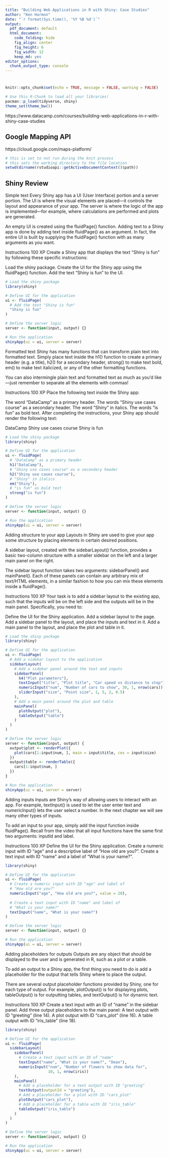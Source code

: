 ```yaml
---
title: "Building Web Applications in R with Shiny: Case Studies"
author: "Ken Harmon"
date: "`r format(Sys.time(), '%Y %B %d')`"
output:
  pdf_document: default
  html_document:
    code_folding: hide
    fig_align: center
    fig_height: 6
    fig_width: 12
    keep_md: yes
editor_options:
  chunk_output_type: console
---
```


# {.tabset .tabset-fade}

```r
knitr::opts_chunk$set(echo = TRUE, message = FALSE, warning = FALSE)
```

```r
# Use this R-Chunk to load all your libraries!
pacman::p_load(tidyverse, shiny)
theme_set(theme_bw())


```

https://www.datacamp.com/courses/building-web-applications-in-r-with-shiny-case-studies

## Google Mapping API

https://cloud.google.com/maps-platform/

```r
# this is set to not run during the knit process
# this sets the working directory to the file location
setwd(dirname(rstudioapi::getActiveDocumentContext()$path))
```

## Shiny Review

Simple text
Every Shiny app has a UI (User Interface) portion and a server portion. The UI is where the visual elements are placed—it controls the layout and appearance of your app. The server is where the logic of the app is implemented—for example, where calculations are performed and plots are generated.

An empty UI is created using the fluidPage() function. Adding text to a Shiny app is done by adding text inside fluidPage() as an argument. In fact, the entire UI is built by supplying the fluidPage() function with as many arguments as you want.

Instructions
100 XP
Create a Shiny app that displays the text "Shiny is fun" by following these specific instructions:

Load the shiny package.
Create the UI for the Shiny app using the fluidPage() function.
Add the text "Shiny is fun" to the UI.

```r
# Load the shiny package
library(shiny)

# Define UI for the application
ui <- fluidPage(
  # Add the text "Shiny is fun"
  "Shiny is fun"
)

# Define the server logic
server <- function(input, output) {}

# Run the application
shinyApp(ui = ui, server = server)
```

Formatted text
Shiny has many functions that can transform plain text into formatted text. Simply place text inside the h1() function to create a primary header (e.g. a title), h2() for a secondary header, strong() to make text bold, em() to make text italicized, or any of the other formatting functions.

You can also intermingle plain text and formatted text as much as you'd like—just remember to separate all the elements with commas!

Instructions
100 XP
Place the following text inside the Shiny app:

The word "DataCamp" as a primary header.
The words "Shiny use cases course" as a secondary header.
The word "Shiny" in italics.
The words "is fun" as bold text.
After completing the instructions, your Shiny app should render the following text:

DataCamp
Shiny use cases course
Shiny is fun

```r
# Load the shiny package
library(shiny)

# Define UI for the application
ui <- fluidPage(
  # "DataCamp" as a primary header
  h1("DataCamp"),
  # "Shiny use cases course" as a secondary header
  h2("Shiny use cases course"),
  # "Shiny" in italics
  em("Shiny"),
  # "is fun" as bold text
  strong("is fun")
)

# Define the server logic
server <- function(input, output) {}

# Run the application
shinyApp(ui = ui, server = server)
```

Adding structure to your app
Layouts in Shiny are used to give your app some structure by placing elements in certain desired positions.

A sidebar layout, created with the sidebarLayout() function, provides a basic two-column structure with a smaller sidebar on the left and a larger main panel on the right.

The sidebar layout function takes two arguments: sidebarPanel() and mainPanel(). Each of these panels can contain any arbitrary mix of text/HTML elements, in a similar fashion to how you can mix these elements inside a fluidPage().

Instructions
100 XP
Your task is to add a sidebar layout to the existing app, such that the inputs will be on the left side and the outputs will be in the main panel. Specifically, you need to:

Define the UI for the Shiny application.
Add a sidebar layout to the page.
Add a sidebar panel to the layout, and place the inputs and text in it.
Add a main panel to the layout, and place the plot and table in it.

```r
# Load the shiny package
library(shiny)

# Define UI for the application
ui <- fluidPage(
  # Add a sidebar layout to the application
  sidebarLayout(
    # Add a sidebar panel around the text and inputs
    sidebarPanel(
      h4("Plot parameters"),
      textInput("title", "Plot title", "Car speed vs distance to stop"),
      numericInput("num", "Number of cars to show", 30, 1, nrow(cars)),
      sliderInput("size", "Point size", 1, 5, 2, 0.5)
    ),
    # Add a main panel around the plot and table
    mainPanel(
      plotOutput("plot"),
      tableOutput("table")
    )
  )
)

# Define the server logic
server <- function(input, output) {
  output$plot <- renderPlot({
    plot(cars[1:input$num, ], main = input$title, cex = input$size)
  })
  output$table <- renderTable({
    cars[1:input$num, ]
  })
}

# Run the application
shinyApp(ui = ui, server = server)
```

Adding inputs
Inputs are Shiny's way of allowing users to interact with an app. For example, textInput() is used to let the user enter text and numericInput() lets the user select a number. In the next chapter we will see many other types of inputs.

To add an input to your app, simply add the input function inside fluidPage(). Recall from the video that all input functions have the same first two arguments: inputId and label.

Instructions
100 XP
Define the UI for the Shiny application.
Create a numeric input with ID "age" and a descriptive label of "How old are you?".
Create a text input with ID "name" and a label of "What is your name?".

```r
library(shiny)

# Define UI for the application
ui <- fluidPage(
  # Create a numeric input with ID "age" and label of
  # "How old are you?"
  numericInput("age", "How old are you?", value = 20),
  
  # Create a text input with ID "name" and label of 
  # "What is your name?"
  textInput("name", "What is your name?")
)

# Define the server logic
server <- function(input, output) {}

# Run the application
shinyApp(ui = ui, server = server)
```

Adding placeholders for outputs
Outputs are any object that should be displayed to the user and is generated in R, such as a plot or a table.

To add an output to a Shiny app, the first thing you need to do is add a placeholder for the output that tells Shiny where to place the output.

There are several output placeholder functions provided by Shiny, one for each type of output. For example, plotOutput() is for displaying plots, tableOutput() is for outputting tables, and textOutput() is for dynamic text.

Instructions
100 XP
Create a text input with an ID of "name" in the sidebar panel.
Add three output placeholders to the main panel:
A text output with ID "greeting" (line 14).
A plot output with ID "cars_plot" (line 16).
A table output with ID "iris_table" (line 18).

```r
library(shiny)

# Define UI for the application
ui <- fluidPage(
  sidebarLayout(
    sidebarPanel(
      # Create a text input with an ID of "name"
      textInput("name", "What is your name?", "Dean"),
      numericInput("num", "Number of flowers to show data for",
                   10, 1, nrow(iris))
    ),
    mainPanel(
      # Add a placeholder for a text output with ID "greeting"
      textOutput(outputId = "greeting"),
      # Add a placeholder for a plot with ID "cars_plot"
      plotOutput("cars_plot"),
      # Add a placeholder for a table with ID "iris_table"
      tableOutput("iris_table")
    )
  )
)

# Define the server logic
server <- function(input, output) {}

# Run the application
shinyApp(ui = ui, server = server)
```

